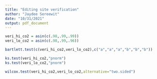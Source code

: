 ```yaml
---
title: "Editing site verification"
author: "Jaydee Sereewit"
date: "10/31/2021"
output: pdf_document
---
```




```r
veri_hi_co2 = asin(c(.98,.99,.99))
veri_lo_co2 = asin(c(.98,.99,.96))
```

```r
bartlett.test(c(veri_hi_co2,veri_lo_co2),c("a","a","a","b","b","b"))
```
```r
ks.test(veri_hi_co2,"pnorm")
ks.test(veri_lo_co2,"pnorm")
```


```r
wilcox.test(veri_hi_co2,veri_lo_co2,alternative="two.sided")
```

